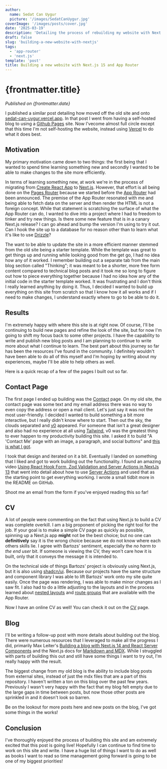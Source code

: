 ```yaml
---
author:
  name: Sedat Can Uygur
  picture: '/images/SedatCanUygur.jpg'
coverImage: '/images/posts/cover.jpg'
date: '2025-03-19'
description: 'Detailing the process of rebuilding my website with Next.js.'
draft: false
slug: 'building-a-new-website-with-nextjs'
tags:
  - 'app-router'
  - 'next.js'
template: 'post'
title: Building a new website with Next.js 15 and App Router
---
```


# {frontmatter.title}

_Published on {frontmatter.date}_

I published a similar post detailing how moved off the old site and onto [sedat-can-uygur.vercel.app](https://sedat-can-uygur.vercel.app). In that post I went from
having a self-hosted blog to using a [Github Pages](https://pages.github.com/) site. Now I'vecome almost full circle except that this time I'm not self-hosting the
website, instead using [Vercel](https://vercel.com) to do what it does best.

## Motivation

My primary motivation came down to two things: the first being that I wanted to spend time learning something new and secondly I wanted to be able to
make changes to the site more efficiently.

In terms of learning something new, at work we're in the process of migrating from [Create React App](https://create-react-app.dev/) to [Next.js](https://nextjs.org/).
However, that effort is all being done on the [Pages Router](https://nextjs.org/docs/pages) because we started before the [App Router](https://nextjs.org/docs/app)
had been announced. The premise of the App Router resonated with me and being able to fetch data on the server and then render the HTML is not a foreign concept. While
that statement is scratching the surface of what the App Router can do, I wanted to dive into a project where I had to freedom to tinker and try new things. Is there
some new feature that is in a canary Next.js release? I can go ahead and bump the version I'm using to try it out. Can I hook the site up to a database for no reason
other than to learn what it's like to use [Drizzle](https://orm.drizzle.team/)?

The want to be able to update the site in a more efficient manner stemmed from the old site being a starter template. While the template was great to
get things up and running while looking good from the get go, I had no idea how any of it worked. I remember building out a separate tab from the main
blog section called "Thinking"; it was meant to be a shorter, more free form content compared to technical blog posts and it took me so long to figure
out how to piece everything together because I had no idea how any of the initial code in the starter template worked. It was frustrating and I don't
think I really learned anything by doing it. Thus, I decided I wanted to build up everything on this site from scratch so that I know how it all works
and if I need to make changes, I understand exactly where to go to be able to do it.

## Results

I'm extremely happy with where this site is at right now. Of course, I'll be continuing to build new pages and refine the look of the site, but for now
I'm going to shift my focus back to some other projects. I have the capability to write and publish new blog posts and I am planning to continue to write
more about what I continue to learn. The best part about this journey so far has been the resources I've found in the community. I definitely wouldn't
have been able to do all of this myself and I'm hoping by writing about my experiences, maybe I'll be able to help others as well.

Here is a quick recap of a few of the pages I built out so far.

## Contact Page

The first page I ended up building was the [Contact](https://sedatcanuygur.vercel.app/contact) page. On my old site, the contact page was some text and my email address
there was no way to even copy the address or open a mail client. Let's just say it was not the most user-friendly. I decided I wanted to build something a bit more
interactive, but I really didn't know where to start. Then out the sky, the clouds separated and [v0](https://v0.dev) appeared. For someone that isn't a great designer
and also had no experience at all using [Tailwind](https://tailwindcss.com/), v0 was the greatest thing to ever happen to my productivity building this site. I asked
it to build "A 'Contact Me' page with an image, a paragraph, and social buttons" and [this is what I got](https://v0.dev/r/YNQiC8utdmQ).

I took that design and iterated on it a bit. Eventually I landed on something that I liked and got to work building out the functionality. I found an amazing video
[Using React Hook Form, Zod Validation and Server Actions in NextJs 13](https://www.youtube.com/watch?v=R_Pj593TH_Q) that went into detail about how to use
[Server Actions](https://nextjs.org/docs/app/building-your-application/data-fetching/server-actions-and-mutations) and used that as the starting point to get everything
working. I wrote a small tidbit more in the README on GitHub.

Shoot me an email from the form if you've enjoyed reading this so far!

## CV

A lot of people were commenting on the fact that using Next.js to build a CV was complete overkill. I am a big proponent of picking
the right tool for the job. If your goal is to make a simple CV page as quickly as possible, spinning up a Next.js app **might** not
be the best choice; but no one can **definitively** say it is the wrong choice because we do not know where each others skills lie.
I agree with Bartozs' sentiment, especially the _no harm to the end user_ bit. If someone is viewing the CV, they won't care how it
is built, only that it conveys the message it is intended to.

On the technical side of things Bartozs' project is obviously using Next.js, but it is also using [shadcn/ui](https://ui.shadcn.com/).
Because our projects have the same structure and component library I was able to lift Bartozs' work onto my site quite easily. Once
the page was rendering, I was able to make minor changes as I saw fit. I also had to do a little adjusting to the layouts and in the
process learned about [nested layouts](https://nextjs.org/docs/app/building-your-application/routing/pages-and-layouts#nesting-layouts)
and [route groups](https://nextjs.org/docs/app/building-your-application/routing/route-groups) that are available with the App Router.

Now I have an online CV as well! You can check it out on the [CV](https://sedatcanuygur.vercel.app/cv) page.

## Blog

I'll be writing a follow-up post with more details about building out the blog. There were numerous resources that I leveraged to
make all the progress I did, primarily Max Leiter's [Building a blog with Next.js 14 and React Server Components](https://maxleiter.com/blog/build-a-blog-with-nextjs-13)
and the Next.js docs for [Markdown and MDX](https://nextjs.org/docs/app/building-your-application/configuring/mdx). While I struggled
with parts of building this out and still have some things I want to try out, I'm really happy with the result.

The biggest change from my old blog is the ability to include blog posts from external sites, instead of just the mdx files that are a
part of this repository. I haven't written a ton on this blog over the past few years. Previously I wasn't very happy with the fact that
my blog felt empty due to the large gaps in time between posts, but now those other posts are sprinkled in and it doesn't look so barren.

Be on the lookout for more posts here and new posts on the blog, I've got some things in the works!

## Conclusion

I've thoroughly enjoyed the process of building this site and am extremely excited that this post is going live! Hopefully I can continue
to find time to work on this site and write. I have a huge list of things I want to do as well as books I want to read so time management
going forward is going to be one of my biggest priorities!
